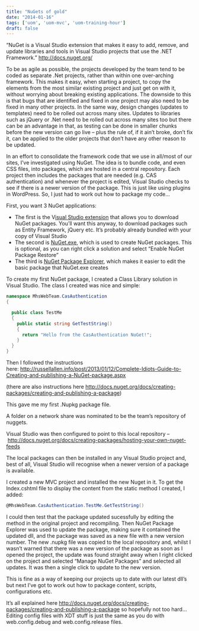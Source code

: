 ```yaml
---
title: "NuGets of gold"
date: "2014-01-16"
tags: ['uom', 'uom-mvc', 'uom-training-hour']
draft: false
---
```


“NuGet is a Visual Studio extension that makes it easy to add, remove, and update libraries and tools in Visual Studio projects that use the .NET Framework.” http://docs.nuget.org/

To be as agile as possible, the projects developed by the team tend to be coded as separate .Net projects, rather than within one over-arching framework. This makes it easy, when starting a project, to copy the elements from the most similar existing project and just get on with it, without worrying about breaking existing applications. The downside to this is that bugs that are identified and fixed in one project may also need to be fixed in many other projects. In the same way, design changes (updates to templates) need to be rolled out across many sites. Updates to libraries such as jQuery or .Net need to be rolled out across many sites too but there can be an advantage in that, as testing can be done in smaller chunks before the new version can go live – plus the rule of, if it ain’t broke, don’t fix it, can be applied to the older projects that don’t have any other reason to be updated.

In an effort to consolidate the framework code that we use in all/most of our sites, I’ve investigated using NuGet. The idea is to bundle code, and even CSS files, into packages, which are hosted in a central repository. Each project then includes the packages that are needed (e.g. CAS authentication) and whenever the project is edited, Visual Studio checks to see if there is a newer version of the package. This is just like using plugins in WordPress. So, I just had to work out how to package my code…

First, you want 3 NuGet applications:

- The first is the V[isual Studio extension](http://docs.nuget.org/docs/start-here/installing-nuget) that allows you to download NuGet packages. You’ll want this anyway, to download packages such as Entity Framework, jQuery etc. It’s probably already bundled with your copy of Visual Studio
- The second is [NuGet.exe](http://nuget.org/nuget.exe), which is used to create NuGet packages. This is optional, as you can right click a solution and select “Enable NuGet Package Restore”
- The third is [NuGet Package Explorer](http://npe.codeplex.com/), which makes it easier to edit the basic package that NuGet.exe creates

To create my first NuGet package, I created a Class Library solution in Visual Studio. The class I created was nice and simple:
```C#
namespace MhsWebTeam.CasAuthentication
{

  public class TestMe
  {
    public static string GetTestString()
    {
      return "Hello from the CasAuthentication NuGet!";
    }
  }
}
```
Then I followed the instructions here: http://russellallen.info/post/2013/01/12/Complete-Idiots-Guide-to-Creating-and-publishing-a-NuGet-package.aspx

(there are also instructions here http://docs.nuget.org/docs/creating-packages/creating-and-publishing-a-package)

This gave me my first .Nupkg package file.

A folder on a network share was nominated to be the team’s repository of nuggets.

Visual Studio was then configured to point to this local repository – http://docs.nuget.org/docs/creating-packages/hosting-your-own-nuget-feeds

The local packages can then be installed in any Visual Studio project and, best of all, Visual Studio will recognise when a newer version of a package is available.

I created a new MVC project and installed the new Nuget in it. To get the Index.cshtml file to display the content from the static method I created, I added:
```C#
@MhsWebTeam.CasAuthentication.TestMe.GetTestString()
```
I could then test that the package updated sucessfully by editing the method in the original project and recompiling. Then NuGet Package Explorer was used to update the package, making sure it contained the updated dll, and the package was saved as a new file with a new version number. The new .nupkg file was copied to the local repository and, whilst I wasn’t warned that there was a new version of the package as soon as I opened the project, the update was found straight away when I right clicked on the project and selected “Manage NuGet Packages” and selected all updates. It was then a single click to update to the new version.

This is fine as a way of keeping our projects up to date with our latest dll’s but next I’ve got to work out how to package content, scripts, configurations etc.

It’s all explained here http://docs.nuget.org/docs/creating-packages/creating-and-publishing-a-package so hopefully not too hard… Editing config files with XDT stuff is just the same as you do with web.config.debug and web.config.release files.
